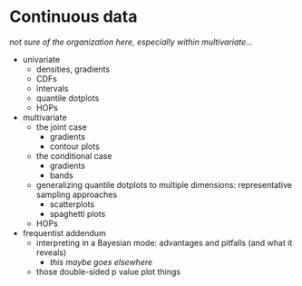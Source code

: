 # Continuous data {#ch-continuous}

*not sure of the organization here, especially within multivariate...*

- univariate
    - densities, gradients
    - CDFs
    - intervals
    - quantile dotplots
    - HOPs
- multivariate
  - the joint case
    - gradients
    - contour plots
  - the conditional case
    - gradients
    - bands
  - generalizing quantile dotplots to multiple dimensions: representative sampling approaches
    - scatterplots
    - spaghetti plots
  - HOPs

- frequentist addendum
  - interpreting in a Bayesian mode: advantages and pitfalls (and what it reveals)
    - *this maybe goes elsewhere*
  - those double-sided p value plot things
